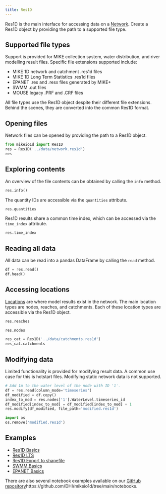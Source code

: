 ```yaml
---
title: Res1D
---
```


Res1D is the main interface for accessing data on a [Network](network.qmd). Create a Res1D object by providing the path to a supported file type.

## Supported file types

Support is provided for MIKE collection system, water distribution, and river modelling result files. Specific file extensions supported include:

-   MIKE 1D network and catchment .res1d files
-   MIKE 1D Long Term Statistics .res1d files
-   EPANET .res and .resx files generated by MIKE+
-   SWMM .out files
-   MOUSE legacy .PRF and .CRF files

::: callout-note
All file types use the Res1D object despite their different file extensions. Behind the scenes, they are converted into the common Res1D format.
:::

## Opening files
Network files can be opened by providing the path to a Res1D object.
```python
from mikeio1d import Res1D
res = Res1D('../data/network.res1d')
res
```

## Exploring contents
An overview of the file contents can be obtained by calling the `info` method.
```python
res.info()
```
The quantity IDs are accessible via the `quantities` attribute.
```python
res.quantities
```
Res1D results share a common time index, which can be accessed via the `time_index` attribute.
```python
res.time_index
```

## Reading all data
All data can be read into a pandas DataFrame by calling the `read` method.
```python
df = res.read()
df.head()
```

## Accessing locations
[Locations](locations.qmd) are where model results exist in the network. The main location types are nodes, reaches, and catchments. Each of these location types are accessible via the Res1D object.

```python
res.reaches
```
```python
res.nodes
```
```python
res_cat = Res1D('../data/catchments.res1d')
res_cat.catchments
```

## Modifying data
Limited functionality is provided for modifying result data. A common use case for this is hotstart files. Modifying static network data is not supported. 

```python
# Add 1m to the water level of the node with ID '1'.
df = res.read(column_mode='timeseries')
df_modified = df.copy()
index_to_mod = res.nodes['1'].WaterLevel.timeseries_id
df_modified[index_to_mod] = df_modified[index_to_mod] + 1
res.modify(df_modified, file_path='modified.res1d')
```

::: {.hidden}
```python
import os
os.remove('modified.res1d')
```
:::

## Examples

- [Res1D Basics](../examples/res1d_basic.qmd)
- [Res1D LTS](../examples/res1d_LTS.qmd)
- [Res1D Export to shapefile](../examples/res1d_export_to_shapefile.qmd)
- [SWMM Basics](../examples/swmm_basic.qmd)
- [EPANET Basics](../examples/epanet_basic.qmd)

::: callout-tip
There are also several notebook examples available on our [GitHub repository]()https://github.com/DHI/mikeio1d/tree/main/notebooks.
:::










